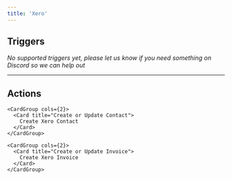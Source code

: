 ```yaml
---
title: 'Xero'
---
```


## Triggers

*No supported triggers yet, please let us know if you need something on Discord so we can help out* 


---

## Actions


    <CardGroup cols={2}>
      <Card title="Create or Update Contact">
        Create Xero Contact
      </Card>
    </CardGroup>
  
    <CardGroup cols={2}>
      <Card title="Create or Update Invoice">
        Create Xero Invoice
      </Card>
    </CardGroup>
  
